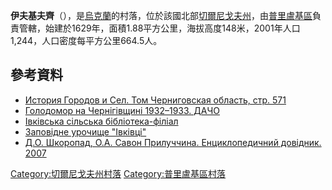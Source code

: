 {{coord|50|31|48|N|32|29|36|E|scale:100000|display=title}}

'''伊夫基夫齊'''（{{lang-uk|Івківці}}），是[[烏克蘭|烏克蘭]]的村落，位於該國北部[[切爾尼戈夫州|切爾尼戈夫州]]，由[[普里盧基區|普里盧基區]]負責管轄，始建於1629年，面積1.88平方公里，海拔高度148米，2001年人口1,244，人口密度每平方公里664.5人。

==參考資料==
* [https://archive.is/20121223195727/http://www.igsu.org.ua/Cernigovskaja.obl/Prilukskij.rajon/Ivkovcy.html История Городов и Сел. Том Черниговская область, стр. 571]
* [https://web.archive.org/web/20110709225722/http://www.archives.gov.ua/Publicat/References/Chernigiv_2003.pdf Голодомор на Чернігівщині 1932–1933. ДАЧО]
* [http://prcb.org.ua/index.php?option=com_content&view=article&id=38&Itemid=45 Івківська сільська бібліотека-філіал]{{Wayback|url=http://prcb.org.ua/index.php?option=com_content&view=article&id=38&Itemid=45 |date=20161015143241 }}
* [https://web.archive.org/web/20160304141720/http://eco23.gov.ua/PZF/tables/All%20tables.htm Заповідне урочище "Івківці"]
* [http://www.ex.ua/view/9282267?r=82543,80938 Д.О. Шкоропад, О.А. Савон Прилуччина. Енциклопедичний довідник. 2007]{{dead link|date=2018年2月 |bot=InternetArchiveBot |fix-attempted=yes }}

[[Category:切爾尼戈夫州村落|Category:切爾尼戈夫州村落]]
[[Category:普里盧基區村落|Category:普里盧基區村落]]


{{Chernihiv-geo-stub}}